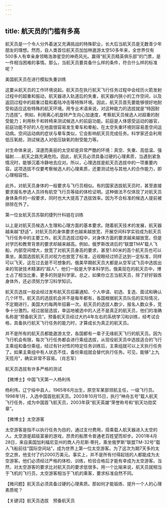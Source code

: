 ```yaml
---
---
---
```

title: 航天员的门槛有多高
---




航天员是一个令人分外着迷又充满挑战的特殊职业，长大后当航天员是无数青少年朋友的理想。然而，自人类首位航天员加加林遨游太空50多年来，全世界仅有500多人有幸亲身领略浩渺星空的神奇风光。赢得“航天员精英俱乐部”的门票，是一件相当困难的事情。那么，当航天员要具备什么样的条件，符合什么样的标准呢？

美国航天员在进行模拟失重训练



这要从航天员的工作环境说起。航天员在执行航天飞行任务过程中会经历火箭发射过程中的超重和振动，航天器进入轨道后的失重，航天器内狭小的工作空间，以及返回过程中的超重过载和着陆冲击等特殊环境。因此，航天员首先要能够很好地耐受和适应这些特殊的航天环境。用专业术语来说，对这种能力的选拔就是“特因耐力选拔”。例如，利用离心机旋转产生向心加速度，考察航天员候选人对超重的耐受能力；利用秋千和转椅来测试候选人的前庭功能。前庭是人体感受运动的器官，前庭功能不好的人在地面很容易发生晕车和晕船，在太空失重环境则容易患空间运动病。空间运动病的症状与晕车类似，它会影响航天员完成任务。科学家还会利用低压氧舱，测试候选人对低压缺氧的耐受能力等。



对生命体来说，深邃而美丽的太空却是异常严酷的环境：真空、失重、高低温、强辐射……航天之路充满危险。因此，航天员必须具备过硬的心理素质，当遇到紧急情况时，能够沉着冷静地去应对。所以，心理选拔是航天员选拔中的一项重要内容。这项选拔不仅要考察候选人的心理素质，还要测试他与其他人的合作能力，即心理相容性。

此外，对航天员身体的一般要求与飞行员相似。有的国家选拔航天员时，甚至直接要求报名参选人员持有航空飞行员等级的体检证明。这种做法不仅体现了对航天员身体条件的一般要求，同时也大大提高了选拔效率。因为不合标准的候选人提前被排除在外了。

第一位女航天员苏联的捷列什科娃在训练



以上是对航天员候选人生理和心理方面的基本要求。随着航天技术的发展，航天器越来越“舒适”，对航天员的身体要求也越来越放宽，开展空间科学实验成为航天员飞行任务中的主要工作。航天员选拔过程中，对身体方面的要求越来越放宽，但是对学历和教育背景的要求却越来越高。例如，俄罗斯改进后的“联盟TMA”载人飞船，内部空间增大，放宽了对航天员身高的要求，甚至1.80米的高个航天员也可以乘坐。美国选拔航天员对视力也放宽了标准，近视眼经过矫正达到一定标准，同样可以飞天，这在过去是不可想象的。俄美早期航天员大都是从空军试飞员中选拔出来的驾驶技术精湛的“超人”，他们一般是大学本科学历。俄美现在的航天员中，博士占了相当比重，更多的则是科学家。总之，如果你立志当航天员，除了好好锻炼身体外，还必须努力学习科学知识。

航天员选拔一般会经过发布航天员招募通知、个人申请、初选、复选、面试和确认几个环节。航天员的选拔机会并不是每年都有，各国根据航天员队伍的实际情况，不定期进行，美国大约每两年招募一次。航天员的选拔人数少，报名人数众多，竞争十分激烈。经过层层选拔，幸运地被选中的人还不是真正的航天员，他们的准确名称是“预备航天员”。预备航天员经过大约4年左右的系统学习和训练，经考试合格，具备执行航天飞行任务的能力时，才算成长为真正的航天员。

并不是所有的航天员都能遨游太空，各国都有一辈子无缘航天飞行的航天员。因为飞行机会有限，每次飞行任务都会进行乘组选拔，从现役航天员中选拔适合的飞行主乘组和备份乘组，经过有针对性的特定任务训练后，主乘组就可以上天执行任务了。如果主乘组中有人状态不佳，备份乘组就会替代执行任务。可见，能够“上九天揽月”，确实非常不容易。（肖志军）

航天员选拔有许多严格的测试





【微博士】中国飞天第一人杨利伟

杨利伟，辽宁绥中县人，1965年6月出生，原空军某部领航主任，一级飞行员。1998年1月，入选中国首批航天员。2003年10月15日，执行“神舟五号”载人航天飞行任务，成为中国首飞航天员，2003年获“航天英雄”荣誉称号和“航天功勋奖章”。

【微博士】太空游客

太空游客是指不以执行任务为目的，通过支付费用，搭乘载人航天器进入太空的人。太空游是超级富豪的游戏，昂贵的船票令普通老百姓望而却步。2001年4月28日，来自美国加利福尼亚州的商人丹尼斯·蒂托，乘坐俄罗斯“联盟TM-32号”载人飞船前往“国际空间站”，成为世界上第一位太空游客。为了这次为期7天多的太空之旅，他支付了约2000万美元。事实上，并不是所有付得起钱的人都能成为太空游客。他们必须经过严格的体检、训练，检验合格后才能有幸成为太空游客。当然，对太空游客的要求比对航天员的要求低很多。用一个比喻来说，航天员就相当于飞机的飞行员，太空游客相当于飞机的乘客，要求标准自然不同。

【微问题】航天员必须具备过硬的心理素质。那如何才能锻炼、提升一个人的心理素质呢？

【关键词】航天员选拔　预备航天员